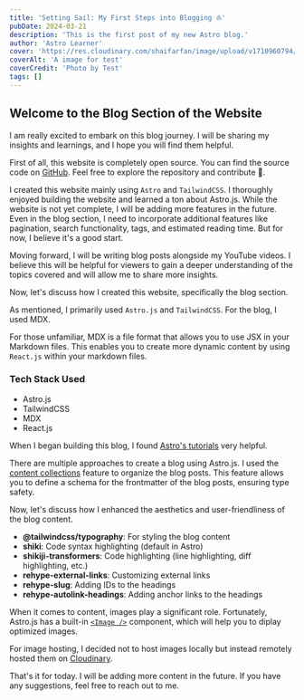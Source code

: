 ```yaml
---
title: 'Setting Sail: My First Steps into Blogging ⛵'
pubDate: 2024-03-21
description: 'This is the first post of my new Astro blog.'
author: 'Astro Learner'
cover: 'https://res.cloudinary.com/shaifarfan/image/upload/v1710960794/shaifarfan.com/blog/setting-sail-my-first-steps-into-blogging/photo-1593642634315-48f5414c3ad9_bu2nnv.jpg'
coverAlt: 'A image for test'
coverCredit: 'Photo by Test'
tags: []
---
```



## Welcome to the Blog Section of the Website

I am really excited to embark on this blog journey. I will be sharing my insights and learnings, and I hope you will find them helpful.

First of all, this website is completely open source. You can find the source code on [GitHub](https://github.com/shaifarfan/shaifarfan.com). Feel free to explore the repository and contribute 🚀.

I created this website mainly using `Astro` and `TailwindCSS`. I thoroughly enjoyed building the website and learned a ton about Astro.js. While the website is not yet complete, I will be adding more features in the future. Even in the blog section, I need to incorporate additional features like pagination, search functionality, tags, and estimated reading time. But for now, I believe it's a good start.

Moving forward, I will be writing blog posts alongside my YouTube videos. I believe this will be helpful for viewers to gain a deeper understanding of the topics covered and will allow me to share more insights.

Now, let's discuss how I created this website, specifically the blog section.

As mentioned, I primarily used `Astro.js` and `TailwindCSS`. For the blog, I used MDX.

For those unfamiliar, MDX is a file format that allows you to use JSX in your Markdown files. This enables you to create more dynamic content by using `React.js` within your markdown files.

### Tech Stack Used

- Astro.js
- TailwindCSS
- MDX
- React.js

When I began building this blog, I found [Astro's tutorials](https://docs.astro.build/en/tutorial/) very helpful.

There are multiple approaches to create a blog using Astro.js. I used the [content collections](https://docs.astro.build/en/guides/content-collections/) feature to organize the blog posts. This feature allows you to define a schema for the frontmatter of the blog posts, ensuring type safety.

Now, let's discuss how I enhanced the aesthetics and user-friendliness of the blog content.

- **@tailwindcss/typography**: For styling the blog content
- **shiki**: Code syntax highlighting (default in Astro)
- **shikiji-transformers**: Code highlighting (line highlighting, diff highlighting, etc.)
- **rehype-external-links**: Customizing external links
- **rehype-slug**: Adding IDs to the headings
- **rehype-autolink-headings**: Adding anchor links to the headings

When it comes to content, images play a significant role. Fortunately, Astro.js has a built-in [`<Image />`](https://docs.astro.build/en/guides/images/#image--astroassets) component, which will help you to diplay optimized images.

For image hosting, I decided not to host images locally but instead remotely hosted them on [Cloudinary](https://cloudinary.com/).

That's it for today. I will be adding more content in the future. If you have any suggestions, feel free to reach out to me.
